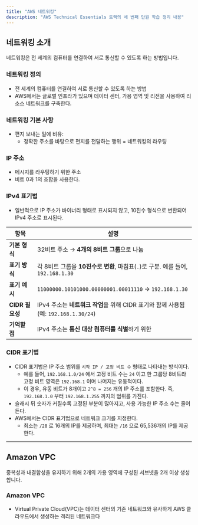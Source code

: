 ```yaml
---
title: "AWS 네트워킹"
description: "AWS Technical Essentials 트랙의 세 번째 단원 학습 정리 내용"
---
```


## 네트워킹 소개

<Callout>
  네트워킹은 전 세계의 컴퓨터를 연결하여 서로 통신할 수 있도록 하는 방법입니다.
</Callout>

### 네트워킹 정의

- 전 세계의 컴퓨터를 연결하여 서로 통신할 수 있도록 하는 방법
- AWS에서는 글로벌 인프라가 있으며 데이터 센터, 가용 영역 및 리전을 사용하여 리소스 네트워크를 구축한다.

### 네트워킹 기본 사항

- 편지 보내는 일에 비유:
  - 정확한 주소를 바탕으로 편지를 전달하는 행위 = 네트워킹의 라우팅

### IP 주소

- 메시지를 라우팅하기 위한 주소
- 비트 0과 1의 조합을 사용한다.

### IPv4 표기법

- 일반적으로 IP 주소가 바이너리 형태로 표시되지 않고, 10진수 형식으로 변환되어 IPv4 주소로 표시된다.

| 항목            | 설명                                                                                 |
| --------------- | ------------------------------------------------------------------------------------ |
| **기본 형식**   | 32비트 주소 → **4개의 8비트 그룹**으로 나눔                                          |
| **표기 방식**   | 각 8비트 그룹을 **10진수로 변환**, 마침표(`.`)로 구분. 예를 들어, `192.168.1.30`     |
| **표기 예시**   | `11000000.10101000.00000001.00011110` → `192.168.1.30`                               |
| **CIDR 필요성** | IPv4 주소는 **네트워크 작업**을 위해 CIDR 표기와 함께 사용됨 (예: `192.168.1.30/24`) |
| **기억할 점**   | IPv4 주소는 **통신 대상 컴퓨터를 식별**하기 위한                                     |

### CIDR 표기법

- CIDR 표기법은 IP 주소 범위를 `시작 IP / 고정 비트 수` 형태로 나타내는 방식이다.
  - 예를 들어, `192.168.1.0/24` 에서 고정 비트 수는 `24` 이고 한 그룹당 8비트라 고정 비트 영역은 `192.168.1` 이며 나머지는 유동적이다.
  - 이 경우, 유동 비트가 8개이고 `2^8 = 256` 개의 IP 주소를 포함한다. 즉, `192.168.1.0` 부터 `192.168.1.255` 까지의 범위를 가진다.
- 슬래시 뒤 숫자가 커질수록 고정된 부분이 많아지고, 사용 가능한 IP 주소 수는 줄어든다.
- AWS에서는 CIDR 표기법으로 네트워크 크기를 지정한다.
  - 최소는 `/28` 로 16개의 IP를 제공하며, 최대는 `/16` 으로 65,536개의 IP를 제공한다.

---

## Amazon VPC

<Callout>
  중복성과 내결함성을 유지하기 위해 2개의 가용 영역에 구성된 서브넷을 2개 이상 생성합니다.
</Callout>

### Amazon VPC

- Virtual Private Cloud(VPC)는 데이터 센터의 기존 네트워크와 유사하게 AWS 클라우드에서 생성하는 격리된 네트워크다
